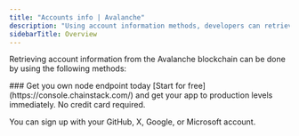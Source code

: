 ---
title: "Accounts info | Avalanche"
description: "Using account information methods, developers can retrieve information about accounts, contracts, and transactions on the Avalanche blockchain and use the information to build various decentralized applications."
sidebarTitle: Overview
---


Retrieving account information from the Avalanche blockchain can be done by using the following methods:

<CardGroup>
  <Card title="eth_getTransactionCount" href="/reference/avalanche_node_api/accounts_info/eth_getTransactionCount" icon="angle-right" horizontal />
  <Card title="eth_getBalance" href="/reference/avalanche_node_api/accounts_info/eth_getBalance" icon="angle-right" horizontal />
  <Card title="eth_getCode" href="/reference/avalanche_node_api/accounts_info/eth_getCode" icon="angle-right" horizontal />
  <Card title="eth_getStorageAt" href="/reference/avalanche_node_api/accounts_info/eth_getStorageAt" icon="angle-right" horizontal />
</CardGroup>

<Check>
  ### Get you own node endpoint today
  [Start for free](https://console.chainstack.com/) and get your app to production levels immediately. No credit card required.

  You can sign up with your GitHub, X, Google, or Microsoft account.
</Check>
